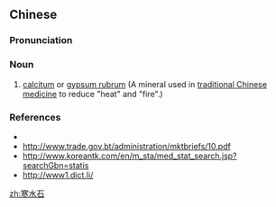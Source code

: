 ==Chinese==
{{zh-forms}}

===Pronunciation===
{{zh-pron
|m=hánshuǐshí
|cat=n
}}

===Noun===
{{zh-noun}}

# [[calcitum]] or [[gypsum rubrum]] (A mineral used in [[traditional Chinese medicine]] to reduce "heat" and "fire".)

===References===
* {{pedialite|寒水石|lang=zh}}
* http://www.trade.gov.bt/administration/mktbriefs/10.pdf
* http://www.koreantk.com/en/m_sta/med_stat_search.jsp?searchGbn=statis
* http://www1.dict.li/

[[zh:寒水石]]